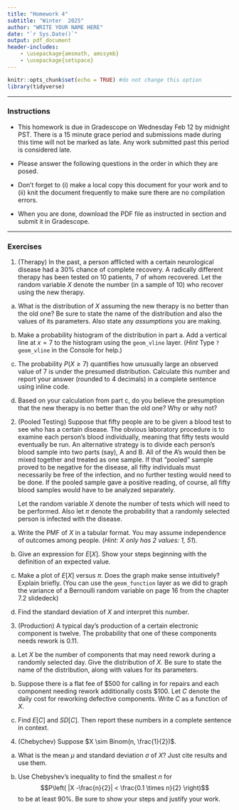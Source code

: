 ```yaml
---
title: "Homework 4"
subtitle: "Winter  2025"
author: "WRITE YOUR NAME HERE"
date: "`r Sys.Date()`"
output: pdf_document
header-includes:
    - \usepackage{amsmath, amssymb}
    - \usepackage{setspace} 
---
```


\onehalfspacing

```r
knitr::opts_chunk$set(echo = TRUE) #do not change this option
library(tidyverse)

```


* * * 

### Instructions

- This homework is due in Gradescope on Wednesday Feb 12 by midnight PST. There is a 15 minute grace period and submissions made during this time will not be marked as late. Any work submitted past this period is considered late.  

- Please answer the following questions in the order in which they are posed. 

- Don't forget to (i) make a local copy this document for your work and to (ii) knit the document frequently to make sure there are no compilation errors. 

- When you are done, download the PDF file as instructed in section and submit it in Gradescope. 

* * *


### Exercises 


1. (Therapy) In the past, a person afflicted with a certain neurological disease had a 30% chance of complete recovery. A radically different therapy has been tested on 10 patients, 7 of whom recovered. Let the random variable $X$ denote the number (in a sample of 10) who recover using the new therapy. 

a. What is the distribution of $X$ assuming the new therapy is no better than the old one? Be sure to state the name of the distribution and also the values of its parameters. Also state any *assumptions* you are making.

b. Make a probability histogram of the distribution in part a. Add a vertical line at $x=7$ to the histogram using the `geom_vline` layer.  (*Hint* Type `? geom_vline` in the Console for help.)

c. The probability $P(X \geq 7)$ quantifies how unusually large an observed value of 7 is under the presumed distribution. Calculate this number and report your answer (rounded to 4 decimals) in a complete sentence using inline code.  

d. Based on your calculation from part c, do you believe the presumption that the new therapy is no better than the old one? Why or why not?


2. (Pooled Testing) Suppose that fifty people are to be given a blood test to see who has a certain disease. The obvious laboratory procedure is to examine each person’s blood individually, meaning that fifty tests would eventually be run. An alternative strategy is to divide each person’s blood sample into two parts (say), A and B. All of the A’s would then be mixed together and treated as one sample. If that “pooled” sample proved to be negative for the disease, all fifty individuals must necessarily be free of the infection, and no further testing would need to be done. If the pooled sample gave a positive reading, of course, all fifty blood samples would have to be analyzed separately.

   Let the random variable $X$ denote the number of tests which will need to be performed. Also let $\pi$ denote the probability that a randomly selected person is infected with the disease.

a. Write the PMF of $X$ in a tabular format. You may assume independence of outcomes among people. (*Hint: $X$ only has 2 values: 1, 51*).

    \begin{table}[h]
    \centering
    \caption{PMF of $X$: number of tests}
    \begin{tabular}{|c|c|c|} \hline
    $x$ & 1 & 51 \\ \hline
    $f(x)$ & &  \\ \hline
    \end{tabular}
    \end{table}
    
b. Give an expression for $E\left[X \right]$. Show your steps beginning with the definition of an expected value.

c. Make a plot of $E\left[X \right]$ versus $\pi$. Does the graph make sense intuitively? Explain briefly. (You can use the `geom_function` layer as we did to graph the variance of a Bernoulli random variable on page 16 from the chapter 7.2 slidedeck)

d. Find the standard deviation of $X$ and interpret this number.

3. (Production) A typical day’s production of a certain electronic
component is twelve. The probability that one of these
components needs rework is 0.11. 

a. Let $X$ be the number of components that may need rework during a randomly selected day. Give the distribution of $X$. Be sure to state the name of the distribution, along with values for its parameters.

b. Suppose there is a flat fee of $500 for calling in for repairs and each component needing rework additionally costs \$100. Let $C$ denote the daily cost for reworking defective components. Write $C$ as a function of $X$.

c. Find $E\left[C \right]$ and $SD\left[C \right]$. Then report these numbers in a complete sentence in context.


4. (Chebychev) Suppose $X \sim Binom(n, \frac{1}{2})$. 

a. What is the mean $\mu$ and standard deviation $\sigma$ of $X$? Just cite results and use them.
   
b. Use Chebyshev's inequality to find the smallest $n$ for
   $$P\left( |X -\frac{n}{2}| < \frac{0.1 \times n}{2} \right)$$
    to be at least 90%. Be sure to show your steps and justify your work.
